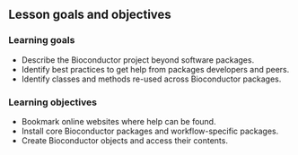 ## Lesson goals and objectives

### Learning goals

- Describe the Bioconductor project beyond software packages.
- Identify  best practices to get help from packages developers and peers.
- Identify classes and methods re-used across Bioconductor packages.

### Learning objectives

- Bookmark online websites where help can be found.
- Install core Bioconductor packages and workflow-specific packages.
- Create Bioconductor objects and access their contents.
